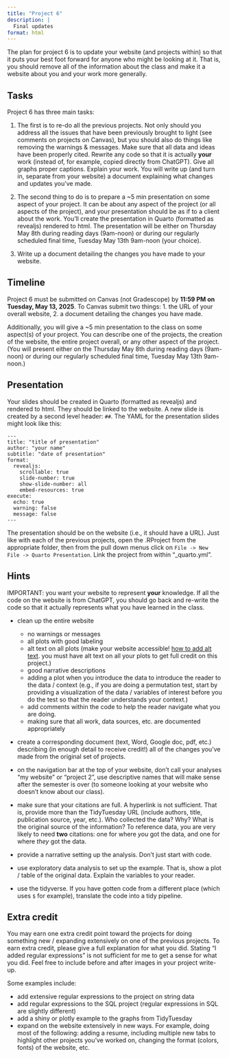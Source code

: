 ```yaml
---
title: "Project 6"
description: |
  Final updates
format: html
---
```



The plan for project 6 is to update your website (and projects within) so that it puts your best foot forward for anyone who might be looking at it. That is, you should remove all of the information about the class and make it a website about you and your work more generally.

## Tasks

Project 6 has three main tasks:

1. The first is to re-do all the previous projects. Not only should you address all the issues that have been previously brought to light (see comments on projects on Canvas), but you should also do things like removing the warnings & messages.  Make sure that all data and ideas have been properly cited.  Rewrite any code so that it is actually **your** work (instead of, for example, copied directly from ChatGPT). Give all graphs proper captions. Explain your work.  You will write up (and turn in, separate from your website) a document explaining what changes and updates you've made.

2. The second thing to do is to prepare a ~5 min presentation on some aspect of your project.  It can be about any aspect of the project (or all aspects of the project), and your presentation should be as if to a client about the work.  You'll create the presentation in Quarto (formatted as revealjs) rendered to html.  The presentation will be either on Thursday May 8th during reading days (9am-noon) or during our regularly scheduled final time, Tuesday May 13th 9am-noon (your choice).

3. Write up a document detailing the changes you have made to your website.

## Timeline

Project 6 must be submitted on Canvas (not Gradescope) by **11:59 PM on Tuesday, May 13, 2025**.  To Canvas submit two things:  1. the URL of your overall website, 2. a document detailing the changes you have made.

Additionally, you will give a ~5 min presentation to the class on some aspect(s) of your project.  You can describe one of the projects, the creation of the website, the entire project overall, or any other aspect of the project.  (You will present either on the Thursday May 8th during reading days (9am-noon) or during our regularly scheduled final time, Tuesday May 13th 9am-noon.)

## Presentation

Your slides should be created in Quarto (formatted as revealjs) and rendered to html.  They should be linked to the website. A new slide is created by a second level header: `##`.  The YAML for the presentation slides might look like this:

```
---
title: "title of presentation"
author: "your name"
subtitle: "date of presentation"
format:
  revealjs:
    scrollable: true
    slide-number: true
    show-slide-number: all
    embed-resources: true
execute:
  echo: true
  warning: false
  message: false
---
```

The presentation should be on the website (i.e., it should have a URL). Just like with each of the previous projects, open the .RProject from the appropriate folder, then from  the pull down menus click on `File -> New File -> Quarto Presentation`. Link the project from within "_quarto.yml".

## Hints

IMPORTANT: you want your website to represent **your** knowledge.  If all the code on the website is from ChatGPT, you should go back and re-write the code so that it actually represents what you have learned in the class.

  * clean up the entire website
     - no warnings or messages
     - all plots with good labeling
     - alt text on all plots (make your website accessible! <a href = "https://www.apreshill.com/blog/2022-04-we-dont-talk-about-quarto/#what-youll-like" target = "_blank">how to add alt text</a>. you must have alt text on all your plots to get full credit on this project.)
     - good narrative descriptions 
     - adding a plot when you introduce the data to introduce the reader to the data / context  (e.g., if you are doing a permutation test, start by providing a visualization of the data / variables of interest before you do the test so that the reader understands your context.)
     - add comments within the code to help the reader navigate what you are doing.
     - making sure that all work, data sources, etc. are documented appropriately
     
  * create a corresponding document (text, Word, Google doc, pdf, etc.) describing (in enough detail to receive credit!) all of the changes you've made from the original set of projects.
  
  * on the navigation bar at the top of your website, don't call your analyses "my website" or "project 2", use descriptive names that will make sense after the semester is over (to someone looking at your website who doesn't know about our class).
  
  * make sure that your citations are full. A hyperlink is not sufficient. That is, provide more than the TidyTuesday URL (include authors, title, publication source, year, etc.). Who collected the data? Why? What is the original source of the information? To reference data, you are very likely to need **two** citations: one for where *you* got the data, and one for where *they* got the data.
  
  * provide a narrative setting up the analysis.  Don't just start with code.
  
  * use exploratory data analysis to set up the example.  That is, show a plot / table of the original data.  Explain the variables to your reader.
  
  * use the tidyverse.  If you have gotten code from a different place (which uses `$` for example), translate the code into a tidy pipeline.


## Extra credit

You may earn one extra credit point toward the projects for doing something new / expanding extensively on one of the previous projects. To earn extra credit, please give a full explanation for what you did.  Stating "I added regular expressions" is not sufficient for me to get a sense for what you did.  Feel free to include before and after images in your project write-up.

Some examples include:

   - add extensive regular expressions to the project on string data
   - add regular expressions to the SQL project (regular expressions in SQL are slightly different)
   - add a shiny or plotly example to the graphs from TidyTuesday
   - expand on the website extensively in new ways. For example, doing most of the following: adding a resume, including multiple new tabs to highlight other projects you've worked on, changing the format (colors, fonts) of the website, etc.

  
  

